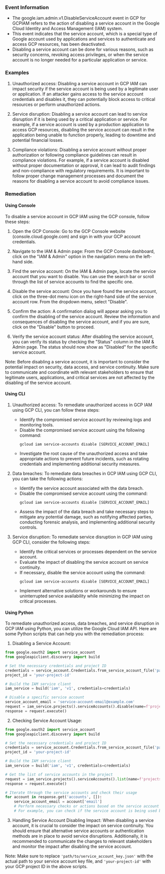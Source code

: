 
### Event Information

- The google.iam.admin.v1.DisableServiceAccount event in GCP for GCPIAM refers to the action of disabling a service account in the Google Cloud Identity and Access Management (IAM) system.
- This event indicates that the service account, which is a special type of Google account used by applications and services to authenticate and access GCP resources, has been deactivated.
- Disabling a service account can be done for various reasons, such as security concerns, revoking access privileges, or when the service account is no longer needed for a particular application or service.


### Examples

1. Unauthorized access: Disabling a service account in GCP IAM can impact security if the service account is being used by a legitimate user or application. If an attacker gains access to the service account credentials and disables it, they can potentially block access to critical resources or perform unauthorized actions.

2. Service disruption: Disabling a service account can lead to service disruption if it is being used by a critical application or service. For example, if a service account is used by a production application to access GCP resources, disabling the service account can result in the application being unable to function properly, leading to downtime and potential financial losses.

3. Compliance violations: Disabling a service account without proper authorization or following compliance guidelines can result in compliance violations. For example, if a service account is disabled without proper documentation or approval, it can lead to audit findings and non-compliance with regulatory requirements. It is important to follow proper change management processes and document the reasons for disabling a service account to avoid compliance issues.

### Remediation

#### Using Console

To disable a service account in GCP IAM using the GCP console, follow these steps:

1. Open the GCP Console: Go to the GCP Console website (console.cloud.google.com) and sign in with your GCP account credentials.

2. Navigate to the IAM & Admin page: From the GCP Console dashboard, click on the "IAM & Admin" option in the navigation menu on the left-hand side.

3. Find the service account: On the IAM & Admin page, locate the service account that you want to disable. You can use the search bar or scroll through the list of service accounts to find the specific one.

4. Disable the service account: Once you have found the service account, click on the three-dot menu icon on the right-hand side of the service account row. From the dropdown menu, select "Disable".

5. Confirm the action: A confirmation dialog will appear asking you to confirm the disabling of the service account. Review the information and consequences of disabling the service account, and if you are sure, click on the "Disable" button to proceed.

6. Verify the service account status: After disabling the service account, you can verify its status by checking the "Status" column in the IAM & Admin page. The status should now show as "Disabled" for the specific service account.

Note: Before disabling a service account, it is important to consider the potential impact on security, data access, and service continuity. Make sure to communicate and coordinate with relevant stakeholders to ensure that legitimate users, applications, and critical services are not affected by the disabling of the service account.

#### Using CLI

1. Unauthorized access: To remediate unauthorized access in GCP IAM using GCP CLI, you can follow these steps:
   - Identify the compromised service account by reviewing logs and monitoring tools.
   - Disable the compromised service account using the following command:
     ```
     gcloud iam service-accounts disable [SERVICE_ACCOUNT_EMAIL]
     ```
   - Investigate the root cause of the unauthorized access and take appropriate actions to prevent future incidents, such as rotating credentials and implementing additional security measures.

2. Data breaches: To remediate data breaches in GCP IAM using GCP CLI, you can take the following actions:
   - Identify the service account associated with the data breach.
   - Disable the compromised service account using the command:
     ```
     gcloud iam service-accounts disable [SERVICE_ACCOUNT_EMAIL]
     ```
   - Assess the impact of the data breach and take necessary steps to mitigate any potential damage, such as notifying affected parties, conducting forensic analysis, and implementing additional security controls.

3. Service disruption: To remediate service disruption in GCP IAM using GCP CLI, consider the following steps:
   - Identify the critical services or processes dependent on the service account.
   - Evaluate the impact of disabling the service account on service continuity.
   - If necessary, disable the service account using the command:
     ```
     gcloud iam service-accounts disable [SERVICE_ACCOUNT_EMAIL]
     ```
   - Implement alternative solutions or workarounds to ensure uninterrupted service availability while minimizing the impact on critical processes.

#### Using Python

To remediate unauthorized access, data breaches, and service disruption in GCP IAM using Python, you can utilize the Google Cloud IAM API. Here are some Python scripts that can help you with the remediation process:

1. Disabling a Service Account:
```python
from google.oauth2 import service_account
from googleapiclient.discovery import build

# Set the necessary credentials and project ID
credentials = service_account.Credentials.from_service_account_file('path/to/service_account_key.json')
project_id = 'your-project-id'

# Build the IAM service client
iam_service = build('iam', 'v1', credentials=credentials)

# Disable a specific service account
service_account_email = 'service-account-email@example.com'
request = iam_service.projects().serviceAccounts().disable(name=f'projects/{project_id}/serviceAccounts/{service_account_email}')
response = request.execute()
```

2. Checking Service Account Usage:
```python
from google.oauth2 import service_account
from googleapiclient.discovery import build

# Set the necessary credentials and project ID
credentials = service_account.Credentials.from_service_account_file('path/to/service_account_key.json')
project_id = 'your-project-id'

# Build the IAM service client
iam_service = build('iam', 'v1', credentials=credentials)

# Get the list of service accounts in the project
request = iam_service.projects().serviceAccounts().list(name=f'projects/{project_id}')
response = request.execute()

# Iterate through the service accounts and check their usage
for account in response.get('accounts', []):
    service_account_email = account['email']
    # Perform necessary checks or actions based on the service account usage
    # For example, you can check if the service account is being used by any resources or applications
```

3. Handling Service Account Disabling Impact:
When disabling a service account, it is crucial to consider the impact on service continuity. You should ensure that alternative service accounts or authentication methods are in place to avoid service disruptions. Additionally, it is recommended to communicate the changes to relevant stakeholders and monitor the impact after disabling the service account.

Note: Make sure to replace `'path/to/service_account_key.json'` with the actual path to your service account key file, and `'your-project-id'` with your GCP project ID in the above scripts.

